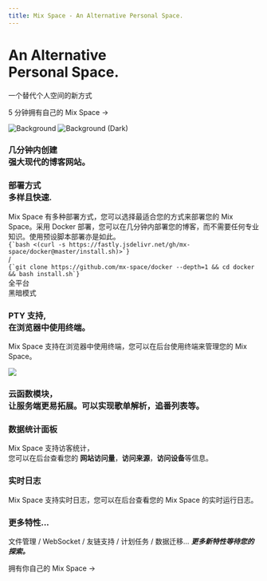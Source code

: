 ```yaml
---
title: Mix Space - An Alternative Personal Space.
---
```



<div className="home-content">
  <div className="content-container">
    <h1 className="headline">An Alternative <br className='sm:block hidden'/>Personal Space.</h1>
    <p className="subtitle">一个替代个人空间的新方式<br className='sm:block hidden'/></p>
    <p className="subtitle">
      <Link className={styles.cta} href="/docs">5 分钟拥有自己的 Mix Space <span>→</span></Link>
    </p>
  </div>
<style jsx>{`
  .content-container {
    max-width: 90rem;
    padding-left: max(env(safe-area-inset-left), 1.5rem);
    padding-right: max(env(safe-area-inset-right), 1.5rem);
    margin: 0 auto;
  }
  .features-container {
    margin: 8rem 0 0;
    padding: 4rem 0;
    background-color: #f3f4f6;
    border-bottom: 1px solid #e5e7eb;
  }
  .features-container .content-container {
    margin-top: -8rem;
  }
  :global(.dark) .features-container {
    background-color: #000;
    border-bottom: 1px solid rgb(38, 38, 38);
  }
  .headline {
    display: inline-block;
    font-size: 3.125rem;
    font-size: min(4.375rem, max(8vw, 2.5rem));
    font-weight: 700;
    font-feature-settings: initial;
    letter-spacing: -0.12rem;
    margin-left: -0.2rem;
    margin-top: 3.4rem;
    line-height: 1.1;
    background-image: linear-gradient(146deg, #000, #757a7d);
    -webkit-background-clip: text;
    -webkit-text-fill-color: transparent;
    background-clip: text;
  }
  :global(.dark) .headline {
    background-image: linear-gradient(146deg, #fff, #757a7d);
  }
  .subtitle {
    font-size: 1.3rem;
    font-size: min(1.3rem, max(3.5vw, 1.2rem));
    font-feature-settings: initial;
    line-height: 1.6;
  }
  .nextjs-link {
    color: currentColor;
    text-decoration: none;
    font-weight: 600;
  }
  :global(#docs-card) {
    color: #fff;
    text-shadow: 0 0 1rem rgba(0, 0, 0, 0.1);
  }
  :global(#docs-card img) {
    object-fit: cover;
    object-position: left;
    position: absolute;
    left: 0;
    right: 0;
    top: 0;
    bottom: 0;
    height: 100%;
    z-index: 0;
    user-select: none;
    pointer-events: none;
  }
  :global(#docs-card img:nth-child(2)) {
    display: none;
  }
  :global(.dark #docs-card img:nth-child(2)) {
    display: initial;
  }
  :global(.dark #docs-card img:nth-child(1)) {
    display: none;
  }
  :global(.feat-darkmode) {
    min-height: 300px;
  }
  :global(.feat-darkmode h3) {
    font-size: 48px;
  }
  :global(#search-card) {
    display: flex;
    flex-direction: column;
    justify-content: center;
  }
  :global(#search-card p) {
    max-width: 320px;
  }
  :global(#search-card video) {
    position: absolute;
    right: 0;
    top: 24px;
    height: 430px;
    pointer-events: none;
    max-width: 60%;
  }
  :global(#serverless-card) {
    min-height: 240px;
  }
  :global(#serverless-card h3) {
    text-align: left;
    width: min(300px, 41%);
    min-width: 155px;
  }
  :global(#analyze-card) {
    background-image: url(/assets/high-contrast.png);
    background-position: -170px 160px;
  }
  @media screen and (max-width: 1300px) {
    :global(#analyze-card) {
      background-image: linear-gradient(to bottom, white, transparent),
        url(/assets/high-contrast.png);
    }
  }
  @media screen and (max-width: 1200px) {
    :global(#highlighting-card) {
      aspect-ratio: auto;
    }
    :global(.feat-darkmode h3) {
      font-size: 4vw;
      font-size: min(48px, max(4vw, 30px));
    }
    :global(#search-card video) {
      aspect-ratio: 787/623;
      height: auto;
    }
    .headline {
      letter-spacing: -0.08rem;
    }
  }
  @media screen and (max-width: 1024px) {
    :global(#docs-card) {
      aspect-ratio: 135/86;
    }
    :global(#search-card) {
      aspect-ratio: 8/3;
    }
    :global(#search-card h3) {
      text-align: left;
    }
    :global(#highlighting-card) {
      background-size: 136%;
    }
    :global(#a11y-card) {
      background-image: url(/assets/high-contrast.png);
      background-position: center 160px;
    }
  }
  @media screen and (max-width: 768px) {
    :global(#docs-card) {
      min-height: 348px;
      width: 100%;
      aspect-ratio: auto;
    }
    :global(#docs-card img) {
      object-position: -26px 0;
      width: 250%;
      max-width: initial;
    }
  }
  @media screen and (max-width: 640px) {
    :global(#search-card) {
      aspect-ratio: 2.5/2;
      justify-content: flex-start;
      align-items: stretch;
      min-height: 350px;
    }
    :global(#search-card h3) {
      text-align: center;
    }
    :global(#search-card p) {
      max-width: 100%;
    }
    :global(#search-card video) {
      position: relative;
      margin: 0.75em -1.75em 0;
      max-width: calc(100% + 3.5em);
    }
    :global(.dark #search-card video) {
      mix-blend-mode: lighten;
    }
  }
`}</style>

  <div className="features-container">
    <div className="content-container">
      <Features>
        <Feature index={0} large centered id="docs-card" href="/docs">
          <Image src={docsCard} alt="Background" loading="eager" />
          <Image src={docsCardDark} alt="Background (Dark)" loading="eager" />
          <h3>几分钟内创建<br className="show-on-mobile"/>强大现代的博客网站。</h3>
        </Feature>
        <Feature index={1} centered className="card-with-border" href="/docs">
          <div className="h-full flex flex-col justify-between">
            <h3>部署方式<br className="show-on-mobile" /><span style={{ fontWeight: 300 }}>多样</span>且<span style={{ fontWeight: 300 }}>快速</span>.</h3>
            <div className='text-left mb-8'>
            Mix Space 有多种部署方式，您可以选择最适合您的方式来部署您的 Mix Space。采用 Docker 部署，您可以在几分钟内部署您的博客，而不需要任何专业知识。使用预设脚本部署亦是如此。
            </div>
            <div>
              <div className={styles.optimization}>
                <div style={{ fontSize: '.9rem' }} className="leading-8">
                  <code>{`bash <(curl -s https://fastly.jsdelivr.net/gh/mx-space/docker@master/install.sh)>`}</code>
                </div>
              </div>
              <div className="flex justify-center text-neutral-400 my-2">
                <span>/</span>
              </div>
              <div className={styles.optimization}>
                <div style={{ fontSize: '.9rem' }} className="leading-8">
                  <code>{`git clone https://github.com/mx-space/docker --depth=1 && cd docker && bash install.sh`}</code>
                </div>
              </div>
            </div>
          </div>
        </Feature>
        <Feature index={4} centered className="feat-darkmode" style={{
          display: 'flex',
          alignItems: 'center',
          justifyContent: 'center',
        }}>
          <motion.div
            animate={{
              backgroundPosition: ['0% 0%', '50% 40%', '50% 40%', '100% 100%'],
              backgroundImage: [`radial-gradient(farthest-corner, #e2e5ea, #e2e5ea)`, 'radial-gradient(farthest-corner, #06080a, #e2e5ea)', 'radial-gradient(farthest-corner, #06080a, #e2e5ea)', 'radial-gradient(farthest-corner, #e2e5ea, #e2e5ea)'],
            }}
            transition={{
              backgroundPosition: {
                times: [0, .5, .5, 1],
                type: 'tween',
                repeat: Infinity,
                duration: 10,
                delay: 1
              },
              backgroundImage: {
                times: [0, .2, .8, 1],
                repeat: Infinity,
                duration: 10,
                delay: 1
              },
            }}
            style={{
              top: 0,
              left: "0",
              width: '100%',
              height: '100%',
              backgroundImage: `radial-gradient(farthest-corner, #06080a, #e2e5ea)`,
              backgroundSize: '400% 400%',
              backgroundRepeat: 'no-repeat',
              position: 'absolute',
            }}
          />
          <motion.h3
            animate={{
              color: ['#dae5ff', '#fff', '#fff', '#dae5ff'],
            }}
            transition={{
              color: {
                times: [.25, .35, .7, .8],
                type: 'spring',
                repeat: Infinity,
                duration: 10,
                delay: 1
              },
            }}
            style={{
              position: 'relative',
              mixBlendMode: 'difference',
            }}
          >全平台<br/>黑暗模式</motion.h3>
        </Feature>
        <Feature index={6} large id="search-card" href="/docs">
          <div style={{ zIndex: 2}}>
            <h3>PTY 支持, <br/>在浏览器中使用终端。</h3>
            <p>Mix Space 支持在浏览器中使用终端，您可以在后台使用终端来管理您的 Mix Space。</p>
          </div>
          <div className="absolute w-full h-full inset-0 hidden sm:block bg-[linear-gradient(to_right,white_250px,_transparent)] dark:bg-[linear-gradient(to_right,#202020_250px,_transparent)] z-[1]"/>
          <img src="/pty.png" className="absolute w-full h-full inset-0 object-cover object-right-top z-0"/>
        </Feature>
        <Feature index={2} large id="serverless-card" style={{
          color: 'white',
          backgroundImage: 'url(/serverless.png), url(/gradient-bg.jpg)',
          backgroundSize: '140%, 180%',
          backgroundPosition: '130px -8px, top',
          backgroundRepeat: 'no-repeat',
          textShadow: '0 1px 6px rgb(38 59 82 / 18%)',
          aspectRatio: '1.765',
        }} href="/docs">
          <h3 style={{
            marginTop: '-2rem',
          }}>
          云函数模块，<br className="show-on-mobile" />让服务端更易拓展。可以实现歌单解析，追番列表等。
          </h3>
        </Feature>
        <Feature index={3} id="analyze-card" className='card-with-border' style={{
          backgroundSize: 720,
          backgroundRepeat: 'no-repeat',
          minHeight: 288,
          backgroundImage: 'url(/analyze-dashboard.png)',
        }}>
          <h3>数据统计面板</h3>
          <p>Mix Space 支持访客统计，<br className="show-on-mobile"/>您可以在后台查看您的 <b>网站访问量</b>，<b>访问来源</b>，<b>访问设备</b>等信息。</p>
        </Feature>
        <Feature index={5}>
          <h3>实时日志</h3>
          <p>Mix Space 支持实时日志，您可以在后台查看您的 Mix Space 的实时运行日志。</p>
        </Feature>
        <Feature index={5} large>
          <h3>更多特性...</h3>
          <p>文件管理 / WebSocket / 友链支持 / 计划任务 / 数据迁移... <strong><i>更多新特性等待您的探索。</i></strong></p>
          <p className="subtitle"><Link className="!no-underline" href="/docs">拥有你自己的 Mix Space →</Link></p>
        </Feature>
      </Features>
    </div>
  </div>
</div>
